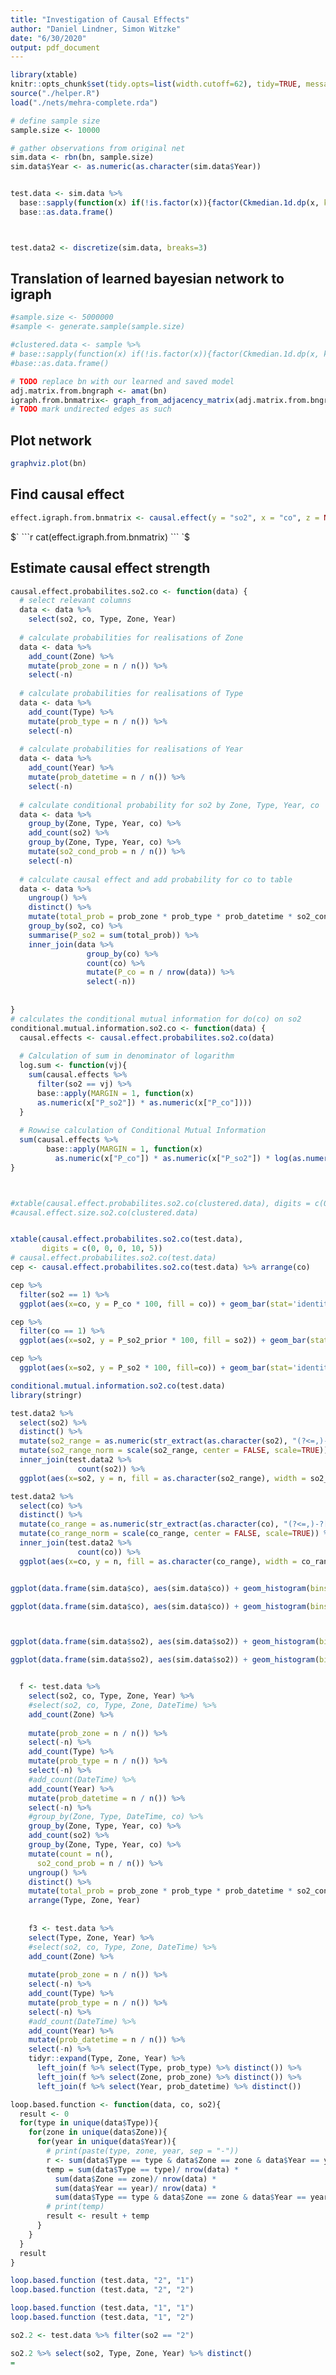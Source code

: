 ---
title: "Investigation of Causal Effects"
author: "Daniel Lindner, Simon Witzke"
date: "6/30/2020"
output: pdf_document
---

```{r setup, include=FALSE}
library(xtable)
knitr::opts_chunk$set(tidy.opts=list(width.cutoff=62), tidy=TRUE, message = FALSE, warning = FALSE)
source("./helper.R")
load("./nets/mehra-complete.rda")

# define sample size
sample.size <- 10000

# gather observations from original net
sim.data <- rbn(bn, sample.size)
sim.data$Year <- as.numeric(as.character(sim.data$Year))


test.data <- sim.data %>%
  base::sapply(function(x) if(!is.factor(x)){factor(Ckmedian.1d.dp(x, k=c(2,2))$cluster)} else x) %>%
  base::as.data.frame()



test.data2 <- discretize(sim.data, breaks=3)
```

## Translation of learned bayesian network to igraph

```{r warning = FALSE}
#sample.size <- 5000000
#sample <- generate.sample(sample.size)

#clustered.data <- sample %>%
# base::sapply(function(x) if(!is.factor(x)){factor(Ckmedian.1d.dp(x, k=c(3,5))$cluster)} else x) %>%
#base::as.data.frame()

# TODO replace bn with our learned and saved model
adj.matrix.from.bngraph <- amat(bn)
igraph.from.bnmatrix<- graph_from_adjacency_matrix(adj.matrix.from.bngraph)
# TODO mark undirected edges as such

```

## Plot network

```{r pressure, echo=FALSE}
graphviz.plot(bn)
```


## Find causal effect
```{r }
effect.igraph.from.bnmatrix <- causal.effect(y = "so2", x = "co", z = NULL, G = igraph.from.bnmatrix, expr = T)
```

$`
```{r echo=FALSE, results="asis"}
cat(effect.igraph.from.bnmatrix)
```
`$

## Estimate causal effect strength

```{r results='asis'}
causal.effect.probabilites.so2.co <- function(data) {
  # select relevant columns
  data <- data %>%
    select(so2, co, Type, Zone, Year) 
  
  # calculate probabilities for realisations of Zone 
  data <- data %>%
    add_count(Zone) %>%
    mutate(prob_zone = n / n()) %>%
    select(-n) 
  
  # calculate probabilities for realisations of Type 
  data <- data %>%
    add_count(Type) %>%
    mutate(prob_type = n / n()) %>%
    select(-n) 
  
  # calculate probabilities for realisations of Year 
  data <- data %>%
    add_count(Year) %>%
    mutate(prob_datetime = n / n()) %>%
    select(-n) 
  
  # calculate conditional probability for so2 by Zone, Type, Year, co
  data <- data %>%
    group_by(Zone, Type, Year, co) %>%
    add_count(so2) %>%
    group_by(Zone, Type, Year, co) %>%
    mutate(so2_cond_prob = n / n()) %>%
    select(-n) 
  
  # calculate causal effect and add probability for co to table
  data <- data %>%
    ungroup() %>%
    distinct() %>%
    mutate(total_prob = prob_zone * prob_type * prob_datetime * so2_cond_prob) %>%
    group_by(so2, co) %>%
    summarise(P_so2 = sum(total_prob)) %>%
    inner_join(data %>%
                 group_by(co) %>%
                 count(co) %>%
                 mutate(P_co = n / nrow(data)) %>%
                 select(-n))
  
  
}
# calculates the conditional mutual information for do(co) on so2
conditional.mutual.information.so2.co <- function(data) {
  causal.effects <- causal.effect.probabilites.so2.co(data)
  
  # Calculation of sum in denominator of logarithm
  log.sum <- function(vj){
    sum(causal.effects %>%
      filter(so2 == vj) %>%
      base::apply(MARGIN = 1, function(x)
      as.numeric(x["P_so2"]) * as.numeric(x["P_co"])))
  }
  
  # Rowwise calculation of Conditional Mutual Information
  sum(causal.effects %>%
        base::apply(MARGIN = 1, function(x)
          as.numeric(x["P_co"]) * as.numeric(x["P_so2"]) * log(as.numeric(x["P_so2"]) / log.sum(x["so2"]))))
}



#xtable(causal.effect.probabilites.so2.co(clustered.data), digits = c(0, 0, 0, 10, 5))
#causal.effect.size.so2.co(clustered.data)


xtable(causal.effect.probabilites.so2.co(test.data),
       digits = c(0, 0, 0, 10, 5))
# causal.effect.probabilites.so2.co(test.data)
cep <- causal.effect.probabilites.so2.co(test.data) %>% arrange(co)

cep %>%
  filter(so2 == 1) %>%
  ggplot(aes(x=co, y = P_co * 100, fill = co)) + geom_bar(stat='identity')

cep %>%
  filter(co == 1) %>%
  ggplot(aes(x=so2, y = P_so2_prior * 100, fill = so2)) + geom_bar(stat='identity')

cep %>%
  ggplot(aes(x=so2, y = P_so2 * 100, fill=co)) + geom_bar(stat='identity', position = position_dodge())

conditional.mutual.information.so2.co(test.data)
library(stringr)

test.data2 %>%
  select(so2) %>%
  distinct() %>%
  mutate(so2_range = as.numeric(str_extract(as.character(so2), "(?<=,)-?[0-9]+(?:.[0-9]+)?(e\\+[0-9]+)?")) -  as.numeric(str_extract(as.character(so2), "-?[0-9]+(?:.[0-9]+)?(e\\+[0-9]+)?"))) %>%
  mutate(so2_range_norm = scale(so2_range, center = FALSE, scale=TRUE)) %>%
  inner_join(test.data2 %>%
               count(so2)) %>%
  ggplot(aes(x=so2, y = n, fill = as.character(so2_range), width = so2_range_norm)) + geom_bar(stat='identity')

test.data2 %>%
  select(co) %>%
  distinct() %>%
  mutate(co_range = as.numeric(str_extract(as.character(co), "(?<=,)-?[0-9]+(?:.[0-9]+)?(e\\+[0-9]+)?")) -  as.numeric(str_extract(as.character(co), "-?[0-9]+(?:.[0-9]+)?(e\\+[0-9]+)?"))) %>%
  mutate(co_range_norm = scale(co_range, center = FALSE, scale=TRUE)) %>%
  inner_join(test.data2 %>%
               count(co)) %>%
  ggplot(aes(x=co, y = n, fill = as.character(co_range), width = co_range_norm)) + geom_bar(stat='identity')


ggplot(data.frame(sim.data$co), aes(sim.data$co)) + geom_histogram(bins = 20)

ggplot(data.frame(sim.data$co), aes(sim.data$co)) + geom_histogram(bins = 2)



ggplot(data.frame(sim.data$so2), aes(sim.data$so2)) + geom_histogram(bins = 20)

ggplot(data.frame(sim.data$so2), aes(sim.data$so2)) + geom_histogram(bins = 2)



```


```{r}

  f <- test.data %>%
    select(so2, co, Type, Zone, Year) %>%
    #select(so2, co, Type, Zone, DateTime) %>%
    add_count(Zone) %>%
    
    mutate(prob_zone = n / n()) %>%
    select(-n) %>%
    add_count(Type) %>%
    mutate(prob_type = n / n()) %>%
    select(-n) %>%
    #add_count(DateTime) %>%
    add_count(Year) %>%
    mutate(prob_datetime = n / n()) %>%
    select(-n) %>%
    #group_by(Zone, Type, DateTime, co) %>%
    group_by(Zone, Type, Year, co) %>%
    add_count(so2) %>%
    group_by(Zone, Type, Year, co) %>%
    mutate(count = n(),
      so2_cond_prob = n / n()) %>%
    ungroup() %>%
    distinct() %>%
    mutate(total_prob = prob_zone * prob_type * prob_datetime * so2_cond_prob) %>%
    arrange(Type, Zone, Year) 
  
    
    f3 <- test.data %>%
    select(Type, Zone, Year) %>%
    #select(so2, co, Type, Zone, DateTime) %>%
    add_count(Zone) %>%
    
    mutate(prob_zone = n / n()) %>%
    select(-n) %>%
    add_count(Type) %>%
    mutate(prob_type = n / n()) %>%
    select(-n) %>%
    #add_count(DateTime) %>%
    add_count(Year) %>%
    mutate(prob_datetime = n / n()) %>%
    select(-n) %>%
    tidyr::expand(Type, Zone, Year) %>%
      left_join(f %>% select(Type, prob_type) %>% distinct()) %>%
      left_join(f %>% select(Zone, prob_zone) %>% distinct()) %>%
      left_join(f %>% select(Year, prob_datetime) %>% distinct())

```

```{r}

loop.based.function <- function(data, co, so2){
  result <- 0
  for(type in unique(data$Type)){
    for(zone in unique(data$Zone)){
      for(year in unique(data$Year)){
        # print(paste(type, zone, year, sep = "-"))
        r <- sum(data$Type == type & data$Zone == zone & data$Year == year & data$co == co)
        temp = sum(data$Type == type)/ nrow(data) * 
          sum(data$Zone == zone)/ nrow(data) * 
          sum(data$Year == year)/ nrow(data) * 
          sum(data$Type == type & data$Zone == zone & data$Year == year & data$co == co & data$so2 == so2) / if_else(r == 0, 1L, r)
        # print(temp)
        result <- result + temp
      }
    }
  }
  result
}

loop.based.function (test.data, "2", "1")
loop.based.function (test.data, "2", "2")

loop.based.function (test.data, "1", "1")
loop.based.function (test.data, "1", "2")
```

```{r}
so2.2 <- test.data %>% filter(so2 == "2")	

so2.2 %>% select(so2, Type, Zone, Year) %>% distinct()
=
```